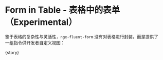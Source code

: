 
<Meta
  title="FluentForm/Advanced"
  component={meta.component}
  decorators={meta.decorators}
  argTypes={meta.argTypes}
  parameters={meta.parameters} />

# Form in Table - 表格中的表单（Experimental）

鉴于表格的复杂性与灵活性，`ngx-fluent-form` 没有对表格进行封装，而是提供了一组指令供开发者自定义视图：

<Canvas withToolbar mdxSource={source}>
  <Story name="Form in Table">{story}</Story>
</Canvas>
